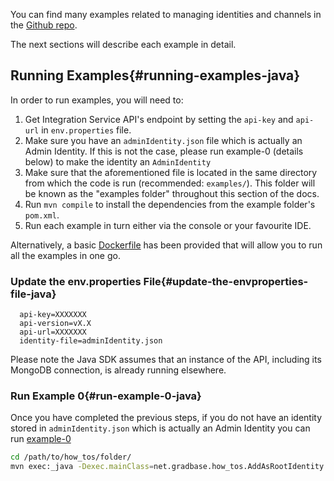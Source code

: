 You can find many examples related to managing identities and channels in the [Github repo](https://github.com/albydeca/iota-is-sdk/tree/main/examples).

The next sections will describe each example in detail.

## Running Examples{#running-examples-java}

In order to run examples, you will need to:

1. Get Integration Service API's endpoint by setting the `api-key` and `api-url` in `env.properties` file.
2. Make sure you have an `adminIdentity.json` file which is actually an Admin Identity. If this is not the case, please run example-0 (details below) to make the identity an `AdminIdentity`
3. Make sure that the aforementioned file is located in the same directory from which the code is run (recommended: `examples/`). This folder will be known as the "examples folder"
throughout this section of the docs.
4. Run `mvn compile` to install the dependencies from the example folder's `pom.xml`.
5. Run each example in turn either via the console or your favourite IDE.

Alternatively, a basic [Dockerfile](https://github.com/albydeca/iota-is-sdk/blob/main/Dockerfile) has been provided that will allow you to run all the examples in one go.


### Update the env.properties File{#update-the-envproperties-file-java}

```
  api-key=XXXXXXX
  api-version=vX.X
  api-url=XXXXXXX
  identity-file=adminIdentity.json
```

Please note the Java SDK assumes that an instance of the API, including its MongoDB connection, is already running elsewhere.

### Run Example 0{#run-example-0-java}

Once you have completed the previous steps, if you do not have an identity stored in `adminIdentity.json` which is actually an Admin Identity
you can run [example-0](https://github.com/albydeca/iota-is-sdk/blob/main/examples/src/main/java/net/gradbase/examples/AddAsRootIdentity.java)

```bash
cd /path/to/how_tos/folder/
mvn exec:_java -Dexec.mainClass=net.gradbase.how_tos.AddAsRootIdentity
```
